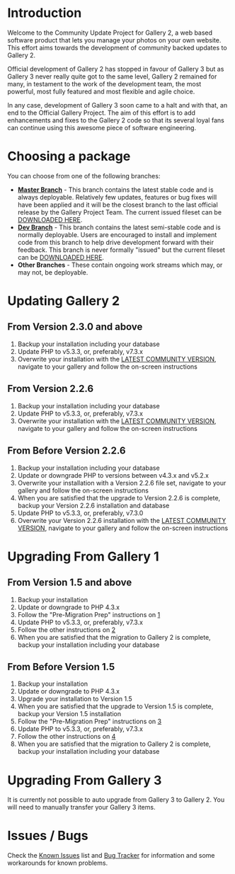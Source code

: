 = Introduction =

Welcome to the Community Update Project for Gallery 2, a web based software product that lets you manage your photos on your own website.
This effort aims towards the development of community backed updates to Gallery 2. 

Official development of Gallery 2 has stopped in favour of Gallery 3 but as Gallery 3 never really quite got to the same level, 
Gallery 2 remained for many, in testament to the work of the development team, the most powerful, most fully featured and most flexible and agile choice.

In any case, development of Gallery 3 soon came to a halt and with that, an end to the Official Gallery Project.
The aim of this effort is to add enhancements and fixes to the Gallery 2 code so that its several loyal fans can continue using this awesome piece of software engineering. 

= Choosing a package =

You can choose from one of the following branches:

* '''[https://github.com/dakanji/G2Project-main/tree/master Master Branch]''' - This branch contains the latest stable code and is always deployable. Relatively few updates, features or bug fixes will have been applied and it will be the closest branch to the last official release by the Gallery Project Team. The current issued fileset can be [https://github.com/dakanji/G2Project-main/releases DOWNLOADED HERE].
* '''[https://github.com/dakanji/G2Project-main/tree/dev Dev Branch]''' - This branch contains the latest semi-stable code and is normally deployable. Users are encouraged to install and implement code from this branch to help drive development forward with their feedback. This branch is never formally "issued" but the current fileset can be [https://github.com/dakanji/G2Project-main/zipball/dev DOWNLOADED HERE].
* '''Other Branches''' - These contain ongoing work streams which may, or may not, be deployable.

= Updating Gallery 2 =

== From Version 2.3.0 and above ==

# Backup your installation including your database
# Update PHP to v5.3.3, or, preferably, v7.3.x
# Overwrite your installation with the [https://github.com/dakanji/G2Project-main/releases LATEST COMMUNITY VERSION], navigate to your gallery and follow the on-screen instructions

== From Version 2.2.6 ==

# Backup your installation including your database
# Update PHP to v5.3.3, or, preferably, v7.3.x
# Overwrite your installation with the [https://github.com/dakanji/G2Project-main/releases LATEST COMMUNITY VERSION], navigate to your gallery and follow the on-screen instructions

== From Before Version 2.2.6 ==
# Backup your installation including your database
# Update or downgrade PHP to versions between v4.3.x and v5.2.x
# Overwrite your installation with a Version 2.2.6 file set, navigate to your gallery and follow the on-screen instructions
# When you are satisfied that the upgrade to Version 2.2.6 is complete, backup your Version 2.2.6 installation and database
# Update PHP to v5.3.3, or, preferably, v7.3.0
# Overwrite your Version 2.2.6 installation with the [https://github.com/dakanji/G2Project-main/releases LATEST COMMUNITY VERSION], navigate to your gallery and follow the on-screen instructions

= Upgrading From Gallery 1 =

== From Version 1.5 and above ==

# Backup your installation
# Update or downgrade to PHP 4.3.x
# Follow the "Pre-Migration Prep" instructions on [http://codex.galleryproject.org/Gallery2:migration]
# Update PHP to v5.3.3, or, preferably, v7.3.x
# Follow the other instructions on [http://codex.galleryproject.org/Gallery2:migration]
# When you are satisfied that the migration to Gallery 2 is complete, backup your installation including your database

== From Before Version 1.5 ==

# Backup your installation
# Update or downgrade to PHP 4.3.x
# Upgrade your installation to Version 1.5
# When you are satisfied that the upgrade to Version 1.5 is complete, backup your Version 1.5 installation
# Follow the "Pre-Migration Prep" instructions on [http://codex.galleryproject.org/Gallery2:migration]
# Update PHP to v5.3.3, or, preferably, v7.3.x
# Follow the other instructions on [http://codex.galleryproject.org/Gallery2:migration]
# When you are satisfied that the migration to Gallery 2 is complete, backup your installation including your database

= Upgrading From Gallery 3 =

It is currently not possible to auto upgrade from Gallery 3 to Gallery 2.
You will need to manually transfer your Gallery 3 items. 


= Issues / Bugs =

Check the [http://codex.gallery2.org/Gallery2:Known_Issues Known Issues] list and [https://github.com/dakanji/G2Project-main/issues Bug Tracker] for information and some workarounds for known problems.
